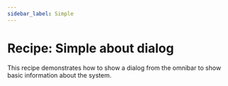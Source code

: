 ```yaml
---
sidebar_label: Simple
---
```


# Recipe: Simple about dialog

This recipe demonstrates how to show a dialog from the omnibar to show basic information about the system.

<RecipeDemo initialpath="/recipes/omnibar-about/simple-about-dialog.html" />
